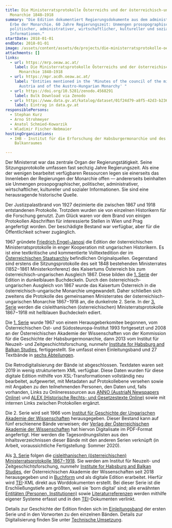 ```yaml
---
title: Die Ministerratsprotokolle Österreichs und der österreichisch-ungarischen
  Monarchie 1848–1918
summary: "Die Edition dokumentiert Regierungsdokumente aus dem administrativen
  Erbe der Monarchie. 60 Jahre Regierungszeit: Unmengen prosopographischer,
  politischer, administrativer, wirtschaftlicher, kultureller und sozialer
  Informationen."
startDate: 2018-01-01
endDate: 2018-01-01
image: /assets/content/assets/de/projects/die-ministerratsprotokolle-oesterreichs-und-der-oesterreichisch-ungarischen-monarchie-1848-1918/project_background.jpg
attachments: []
links:
  - url: https://mrp.oeaw.ac.at/
    label: Die Ministerratsprotokolle Österreichs und der österreichisch-ungarischen
      Monarchie 1848–1918
  - url: https://mpr.acdh.oeaw.ac.at/
    label: "Entities mentioned in the 'Minutes of the council of the ministers of
      Austria and of the Austro-Hungarian Monarchy' "
  - url: https://doi.org/10.5281/zenodo.4568291
    label: Bulk Download via Zenodo
  - url: https://www.data.gv.at/katalog/dataset/01f24d79-a8f5-42d3-b236-eeee3b45277e
    label: Eintrag in data.gv.at
responsiblePersons:
  - Stephan Kurz
  - Arno Strohmeyer
  - Anatol Schmied-Kowarzik
  - Wladimir Fischer-Nebmaier
hostingOrganizations:
  - IHB - Institut für die Erforschung der Habsburgermonarchie und des
    Balkanraumes

---
```

Der Ministerrat war das zentrale Organ der Regierungstätigkeit. Seine Sitzungsprotokolle umfassen fast sechzig Jahre Regierungszeit. Als eine der wenigen bearbeitet verfügbaren Ressourcen legen sie einerseits das Innenleben der Regierungen der Monarchie offen — andererseits beinhalten sie Unmengen prosopographischer, politischer, administrativer, wirtschaftlicher, kultureller und sozialer Informationen. Sie sind eine herausragende historische Quelle.

Der Justizpalastbrand von 1927 dezimierte die zwischen 1867 und 1918 entstandenen Protokolle. Trotzdem wurden sie von einzelnen Historikern für die Forschung genutzt. Zum Glück waren vor dem Brand von einigen Protokollen Abschriften für interessierte Stellen in Wien und Prag angefertigt worden. Der beschädigte Bestand war verfügbar, aber für die Öffentlichkeit schwer zugänglich.

1967 gründete [Friedrich Engel-Janosi](https://gedenkbuch.univie.ac.at/index.php?person_single_id=32930) die Edition der österreichischen Ministerratsprotokolle in enger Kooperation mit ungarischen Historikern. Es ist eine textkritische und kommentierte Volltextedition der im [Österreichischen Staatsarchiv](https://www.oesta.gv.at/) befindlichen Originalquellen. Gegenstand sind erstens die Sitzungsprotokolle des seit 1848 bestehenden Ministerrates (1852−1861 Ministerkonferenz) des Kaisertums Österreich bis zum österreichisch-ungarischen Ausgleich 1867. Diese bilden die [1\. Serie](https://mrp.oeaw.ac.at/pages/toc.html?collection=editions&volume=MRP-1-) der Edition in dunkelblauen Buchdeckeln. Durch den österreichisch-ungarischen Ausgleich von 1867 wurde das Kaisertum Österreich in die österreichisch-ungarische Monarchie umgewandelt. Daher schließen sich zweitens die Protokolle des gemeinsamen Ministerrates der österreichisch-ungarischen Monarchie 1867−1918 an, die dunkelrote 2. Serie. In der [3\. Serie](https://mrp.oeaw.ac.at/pages/toc.html?collection=editions&volume=MRP-3-0) werden die cisleithanischen (österreichischen) Ministerratsprotokolle 1867−1918 mit hellblauen Buchdeckeln ediert.

Die [1\. Serie](https://mrp.oeaw.ac.at/pages/toc.html?collection=editions&volume=MRP-1-) wurde 1967 von einem Herausgeberkomitee begonnen, vom Österreichischen Ost- und Südosteuropa-Institut 1993 fortgesetzt und 2008 an der Österreichischen Akademie der Wissenschaften von der Kommission für die Geschichte der Habsburgermonarchie, dann 2013 vom Institut für Neuzeit- und Zeitgeschichtsforschung, nunmehr [Institute for Habsburg and Balkan Studies](https://www.oeaw.ac.at/ihb), fertiggestellt. Sie umfasst einen Einleitungsband und 27 Textbände in [sechs Abteilungen](https://mrp.oeaw.ac.at/pages/volumes.html).

Die Retrodigitalisierung der Bände ist abgeschlossen. Textdaten waren seit 2019 in wenig strukturiertem XML verfügbar. Diese Daten wurden für diese digitale Edition mithilfe von XSL-Transformationen vollständig neu bearbeitet, aufgewertet, mit Metadaten auf Protokollebene versehen sowie mit Angaben zu den teilnehmenden Personen, den Daten und, falls vorhanden, Links zu Onlineressourcen aus [ANNO (AustriaN Newspapers Online)](http://anno.onb.ac.at/) und [ALEX (Historische Rechts- und Gesetzestexte Online)](http://alex.onb.ac.at/) sowie mit internen Links zwischen Protokollen ergänzt.

Die 2. Serie wird seit 1966 vom [Institut für Geschichte der Ungarischen Akademie der Wissenschaften](https://tti.btk.mta.hu/en/) herausgegeben. Dieser Bestand kann auf fünf erschienene Bände verweisen; der [Verlag der Österreichischen Akademie der Wissenschaften](https://verlag.oeaw.ac.at/) hat hiervon Digitalisate im PDF-Format angefertigt. Hier werden die Tagesordnungslisten aus den Inhaltsverzeichnissen dieser Bände mit den anderen Serien verknüpft (in Arbeit, voraussichtliche Fertigstellung: Sommer 2020).

Als [3\. Serie](https://mrp.oeaw.ac.at/pages/toc.html?collection=editions&volume=MRP-3-0-) folgen die [cisleithanischen (österreichischen) Ministerratsprotokolle 1867−1918](https://mrp.oeaw.ac.at/pages/toc.html?collection=editions&volume=MRP-3-0-). Sie werden am Institut für Neuzeit- und Zeitgeschichtsforschung, nunmehr [Institute for Habsburg and Balkan Studies](https://www.oeaw.ac.at/ihb/forschungsbereiche/digitale-historiographie-und-editionen/forschung/ministerratsprotokolle-habsburgermonarchie), der Österreichischen Akademie der Wissenschaften seit 2018 herausgegeben und in [Buchform](https://verlag.oeaw.ac.at/die-protokolle-cisleithanischen-ministerrates-1867-1918) und als digitale Edition erarbeitet. Hierfür wird [TEI](https://tei-c.org/)\-XML direkt aus Worddokumenten erstellt. Bei dieser Serie ist die Erschließungstiefe am größten, weil sie 'born digital' sind; alle erwähnten [Entitäten (Personen, Institutionen)](https://mpr.acdh.oeaw.ac.at/) sowie [Literaturreferenzen](https://www.zotero.org/groups/2042149/mrp-bib/) werden mithilfe eigener Systeme erfasst und in den [TEI](https://tei-c.org/)\-Dokumenten verlinkt.

Details zur Geschichte der Edition finden sich im [Einleitungsband](https://mrp.oeaw.ac.at/pages/toc.html?collection=editions&volume=MRP-1-0) der ersten Serie und in den Vorworten zu den einzelnen Bänden. Details zur Digitalisierung finden Sie unter [Technische Umsetzung](https://mrp.oeaw.ac.at/pages/show.html?document=workflows.xml&directory=meta).
